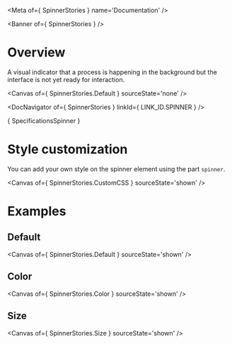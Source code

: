 
<Meta of={ SpinnerStories } name='Documentation' />

<Banner of={ SpinnerStories } />

# Overview

A visual indicator that a process is happening in the background but the interface is not yet ready for interaction.

<Canvas of={ SpinnerStories.Default } sourceState='none' />

<DocNavigator of={ SpinnerStories } linkId={ LINK_ID.SPINNER } />

<Markdown>{ SpecificationsSpinner }</Markdown>

# Style customization

You can add your own style on the spinner element using the part `spinner`.

<Canvas of={ SpinnerStories.CustomCSS } sourceState='shown' />

# Examples

## Default

<Canvas of={ SpinnerStories.Default } sourceState='shown' />

## Color

<Canvas of={ SpinnerStories.Color } sourceState='shown' />

## Size

<Canvas of={ SpinnerStories.Size } sourceState='shown' />
